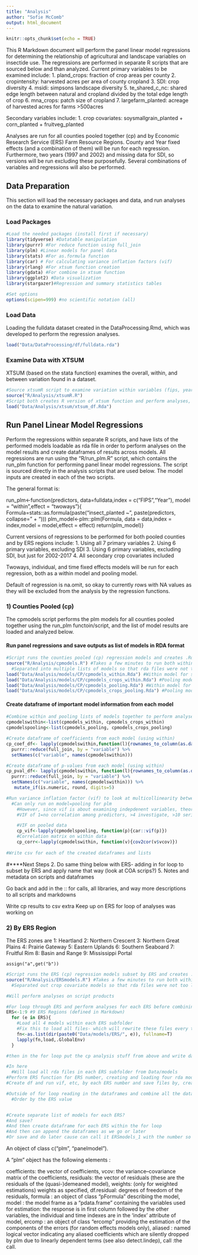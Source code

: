 ```yaml
---
title: "Analysis"
author: "Sofie McComb"
output: html_document
---
```


```r
knitr::opts_chunk$set(echo = TRUE)
```

This R Markdown document will perform the panel linear model regressions for determining the relationship of agricultural and landscape variables on insectide use. The regressions are performed in separate R scripts that are sourced below and than analyzed. 
Current primary variables to be examined include:
1. pland_crops: fraction of crop areas per county
2. cropintensity: harvested acres per area of county cropland
3. SDI: crop diversity
4. msidi: simpsons landscape diversity 
5. te_shared_c_nc: shared edge length between natural and cropland divided by the total edge length of crop
6. mna_crops: patch size of cropland
7. largefarm_planted: acreage of harvested acres for farms >500acres

Secondary variables include:
1. crop covariates: soysmallgrain_planted + corn_planted + fruitveg_planted

Analyses are run for all counties pooled together (cp) and by Economic Research Service (ERS) Farm Resource Regions. County and Year fixed effects (and a combination of them) will be run for each regression.
Furthermore, two years (1997 and 2002) and missing data for SDI, so versions will be run excluding these purposefully.
Several combinations of variables and regressions will also be performed. 

## Data Preparation

This section will load the necessary packages and data, and run analyses on the data to examine the natural variation.

### Load Packages

```r

#Load the needed packages (install first if necessary)
library(tidyverse) #Datatable manipulation
library(purrr) #For reduce function using full_join
library(plm) #Linear models for panel data
library(stats) #For as.formula function
library(car) # For calculating variance inflation factors (vif)
library(rlang) #For xtsum function creation
library(gdata) #For combine in xtsum function
library(ggplot2) #Data visualization
library(stargazer)#Regression and summary statistics tables

#Set options
options(scipen=999) #no scientific notation (all)

```


### Load Data

Loading the fulldata dataset created in the DataProcessing.Rmd, which was developed to perform the regression analyses.

```r

load("Data/DataProcessing/df/fulldata.rda")

```

### Examine Data with XTSUM

XTSUM (based on the stata function) examines the overall, within, and between variation found in a dataset.

```r

#Source xtsumR script to examine variation within variables (fips, year) from fulldata and load saved analysis dataframe
source("R/Analysis/xtsumR.R")
#Script both creates R version of xtsum function and perform analyses, put into a dataframe and loaded here.
load("Data/Analysis/xtsum/xtsum_df.Rda")

```


## Run Panel Linear Model Regressions
Perform the regressions within separate R scripts, and have lists of the performed models loadable as rda file in order to perform analyses on the model results and create dataframes of results across models. All regressions are run using the "R/run_plm.R" script, which contains the run_plm function for performing panel linear model regressions. The script is sourced directly in the analysis scripts that are used below. The model inputs are created in each of the two scripts.

The general format is:  

run_plm<-function(predictors, data=fulldata,index = c("FIPS","Year"), model = "within",effect = "twoways"){
  Formula=stats::as.formula(paste("insect_planted ~ ", paste(predictors, collapse=" + ")))
  plm_model<-plm::plm(Formula, data = data,index = index,model = model,effect = effect)
  return(plm_model)}


Current versions of regressions to be performed for both pooled counties and by ERS regions include:
1. Using all 7 primary variables
2. Using 6 primary variables, excluding SDI
3. Using 6 primary variables, excluding SDI, but just for 2002-2017
4. All secondary crop covariates included

Twoways, individual, and time fixed effects models will be run for each regression, both as a within model and pooling model.

Default of regression is na.omit, so okay to currently rows with NA values as they will be excluded from the analysis by the regression functions. 


### 1) Counties Pooled (cp)

The cpmodels script performs the plm models for all counties pooled together using the run_plm functoin/script, and the list of model results are loaded and analyzed below.

#### Run panel regressions and save outputs as list of models in RDA format

```r

#Script runs the counties pooled (cp) regression models and creates .Rda file of list of plm models (edit models in R script)
source("R/Analysis/cpmodels.R") #Takes a few minutes to run both within and pooling models
  #Separated into multiple lists of models so that rda files were not too large for github (<100 MB)
load("Data/Analysis/models/CP/cpmodels_within.Rda") #Within model for steps 1-3 ( 7 and 6 primary varialbes)
load("Data/Analysis/models/CP/cpmodels_crops_within.Rda") #Pooling model for steps 1-3 ( 7 and 6 primary varialbes)
load("Data/Analysis/models/CP/cpmodels_pooling.Rda") #Within model for step 4 (rerun steps 1-3 with crop covariates)
load("Data/Analysis/models/CP/cpmodels_crops_pooling.Rda") #Pooling model for step 4 (rerun steps 1-3 with crop covariates)

```

#### Create dataframe of important model information from each model

```r

#Combine within and pooling lists of models together to perform analyses
cpmodelswithin<-list(cpmodels_within, cpmodels_crops_within)
cpmodelspooling<-list(cpmodels_pooling, cpmodels_crops_pooling)

#Create dataframe of coefficients from each model (using within)
cp_coef_df<- lapply(cpmodelswithin,function(l){rownames_to_column(as.data.frame(l$coefficient), "variable")})%>% 
  purrr::reduce(full_join, by = "variable") %>% 
  setNames(c("variable", names(cpmodelswithin)))

#Create dataframe of p-values from each model (using within)
cp_pval_df<- lapply(cpmodelswithin, function(l){rownames_to_column(as.data.frame(summary(l)$coefficients[,4]),"variable")}) %>%
  purrr::reduce(full_join, by = "variable") %>% 
  setNames(c("variable", names(cpmodelswithin))) %>% 
   mutate_if(is.numeric, round, digits=5)

#Run variance inflation factor (vif) to look at multicollinearity between variables and look at correlation matrices
  #Can only run on model=pooling for plm 
    #However, since vif is about examining indepdenent variables, theoretically there is less need to control for effects 
    #VIF of 1=no correlation among predictors, >4 investigate, >10 serious correction

    #VIF on pooled data
    cp_vif<-lapply(cpmodelspooling, function(p){car::vif(p)})
    #Correlation matrix on within data
    cp_corr<-lapply(cpmodelswithin, function(v){cov2cor(v$vcov)})
    
#Write csv for each of the created dataframes and lists

```


#****Next Steps
2. Do same thing below with ERS- adding in for loop to subset by ERS and apply name that way (look at COA scrips?)
5. Notes and metadata on scripts and dataframes

Go back and add in the :: for calls, all libraries, and way more descriptions to all scripts and markdowns

Write cp results to csv extra
Keep up on ERS for loop of analyses was working on


### 2) By ERS Region

The ERS zones are 
1: Heartland
2: Northern Crescent
3: Northern Great Plains
4: Prairie Gateway
5: Eastern Uplands
6: Southern Seaboard
7: Fruitful Rim
8: Basin and Range
9: Mississippi Portal

    assign("a",get("b"))


```r

#Script runs the ERS (cp) regression models subset by ERS and creates .Rda file of list of plm models (edit models in R script)
source("R/Analysis/ERSmodels.R") #Takes a few minutes to run both within and pooling models for all ERS separately
  #Separated out crop covariate models so that rda files were not too large for github

#Will perform analyses on script products

#For loop through ERS and perform analyses for each ERS before combining
ERS<-1:9 #9 ERS Regions (defined in Markdown)
  for (e in ERS){
    #Load all 4 models within each ERS subfolder
    #Fix this to load all files- which will rewrite these files every time based on ERS # its on
    fn<-as.list(dir(paste0("Data/models/ERS/", e)), fullname=T)
    lapply(fn,load,.GlobalEnv)
  }

#then in the for loop put the cp analysis stuff from above and write dataframes of the results based on the number

#In here
  #Will load all rda files in each ERS subfolder from Data/models
#Perform ERS function for ERS number, creating and loading four rda model lists per ERS
#Create df and run vif, etc, by each ERS number and save files by, creating column writing in ERS number

#Outside of for loop reading in the dataframes and combine all the dataframes (especially coefficients and pval)
  #Order by the ERS value


#Create separate list of models for each ERS?
#And save?
#And then create dataframe for each ERS within the for loop
#And then can append the dataframes as we go or later
#Or save and do later cause can call it ERSmodels_1 with the number so can parse and run by # later


```




An object of class c("plm", "panelmodel").

A "plm" object has the following elements :

coefficients: the vector of coefficients,
vcov: the variance–covariance matrix of the coefficients,
residuals: the vector of residuals (these are the residuals of the (quasi-)demeaned model),
weights: (only for weighted estimations) weights as specified,
df.residual: degrees of freedom of the residuals,
formula	: an object of class "pFormula" describing the model,
model	: the model frame as a "pdata.frame" containing the variables used for estimation: the response is in first column followed by the other variables, the individual and time indexes are in the 'index' attribute of model,
ercomp	: an object of class "ercomp" providing the estimation of the components of the errors (for random effects models only),
aliased	: named logical vector indicating any aliased coefficients which are silently dropped by plm due to linearly dependent terms (see also detect.lindep),
call	:the call.

